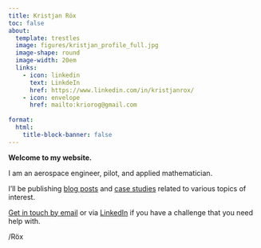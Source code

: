 ```yaml
---
title: Kristjan Röx
toc: false
about:
  template: trestles
  image: figures/kristjan_profile_full.jpg
  image-shape: round
  image-width: 20em
  links:
    - icon: linkedin
      text: LinkdeIn
      href: https://www.linkedin.com/in/kristjanrox/
    - icon: envelope
      href: mailto:kriorog@gmail.com
      
format:
  html:
    title-block-banner: false
---
```


**Welcome to my website.**

I am an aerospace engineer, pilot, and applied mathematician.

I'll be publishing [blog posts](blog.qmd) and [case studies](case_studies.qml) related to various topics of interest.

[Get in touch by email](mailto:kriorog@gmail.com) or via [LinkedIn](https://www.linkedin.com/in/kristjanrox) if you have a challenge that you need help with.

/Röx
